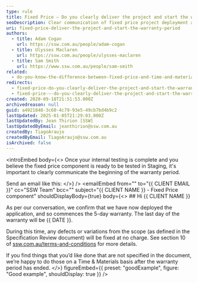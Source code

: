 ```yaml
---
type: rule
title: Fixed Price – Do you clearly deliver the project and start the warranty period?
seoDescription: Clear communication of fixed price project deployment and warranty start
uri: fixed-price-deliver-the-project-and-start-the-warranty-period
authors:
  - title: Adam Cogan
    url: https://ssw.com.au/people/adam-cogan
  - title: Ulysses Maclaren
    url: https://ssw.com.au/people/ulysses-maclaren
  - title: Sam Smith
    url: https://www.ssw.com.au/people/sam-smith
related:
  - do-you-know-the-difference-between-fixed-price-and-time-and-materials-work
redirects:
  - fixed-price-do-you-clearly-deliver-the-project-and-start-the-warranty-period
  - fixed-price-–-do-you-clearly-deliver-the-project-and-start-the-warranty-period
created: 2020-09-18T21:51:53.000Z
archivedreason: null
guid: a4921848-3c60-4c79-93e5-49cb7bd4b9c2
lastUpdated: 2025-01-05T21:29:03.000Z
lastUpdatedBy: Jean Thirion [SSW]
lastUpdatedByEmail: jeanthirion@ssw.com.au
createdBy: TiagoAraujo
createdByEmail: TiagoAraujo@ssw.com.au
isArchived: false
---
```


<introEmbed
  body={<>
Once your internal testing is complete and you believe the fixed price component is ready to be tested in Staging, it's important to clearly communicate the beginning of the warranty period.

Send an email like this:
  </>}
/>
<emailEmbed
  from=""
  to="&#123;&#123; CLIENT EMAIL &#125;&#125;"
  cc="SSW Team"
  bcc=""
  subject="&#123;&#123; CLIENT NAME &#125;&#125; - Fixed Price component"
  shouldDisplayBody={true}
  body={<>
    ## Hi &#123;&#123; CLIENT NAME &#125;&#125;

As per our conversation, we confirm that we have now deployed the application, and so commences the 5-day warranty. The last day of the warranty will be &#123;&#123; DATE &#125;&#125;.

During this time, any defects or variations from the scope (as defined in the Specification Review document) will be fixed at no charge. See section 10 of [ssw.com.au/terms-and-conditions](https://www.ssw.com.au/terms-and-conditions) for more details.

If you find things that you’d like done that are not specified in the document, we’re happy to do those on a Time & Materials basis after the warranty period has ended.
  </>}
  figureEmbed={{
    preset: "goodExample",
    figure: "Good example",
    shouldDisplay: true
  }}
/>
